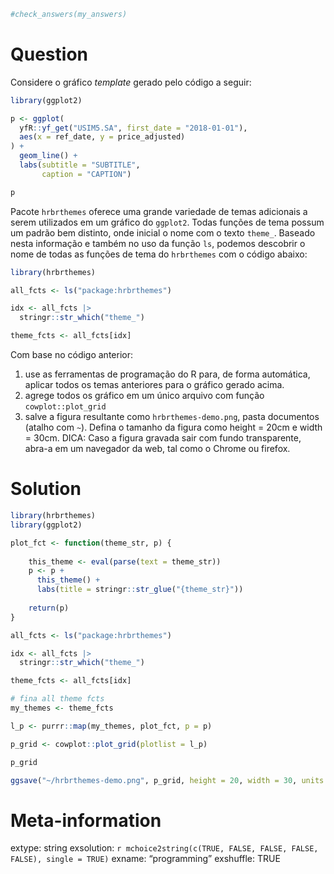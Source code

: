 ```r

#check_answers(my_answers)
```

Question
========

Considere o gráfico _template_ gerado pelo código a seguir:

```r
library(ggplot2)

p <- ggplot(
  yfR::yf_get("USIM5.SA", first_date = "2018-01-01"),
  aes(x = ref_date, y = price_adjusted)
) + 
  geom_line() +
  labs(subtitle = "SUBTITLE",
       caption = "CAPTION")

p
```

Pacote `hrbrthemes` oferece uma grande variedade de temas adicionais a serem utilizados em um gráfico do `ggplot2`. Todas funções de tema possum um padrão bem distinto, onde inicial o nome com o texto `theme_`. Baseado nesta informação e também no uso da função `ls`, podemos descobrir o nome de todas as funções de tema do `hrbrthemes` com o código abaixo:

```r
library(hrbrthemes)

all_fcts <- ls("package:hrbrthemes")

idx <- all_fcts |> 
  stringr::str_which("theme_")

theme_fcts <- all_fcts[idx]
```

Com base no código anterior:

1. use as ferramentas de programação do R para, de forma automática, aplicar todos os temas anteriores para o gráfico gerado acima.
1. agrege todos os gráfico em um único arquivo com função `cowplot::plot_grid` 
1. salve a figura resultante como `hrbrthemes-demo.png`, pasta documentos (atalho com `~`). Defina o tamanho da figura como height = 20cm e width = 30cm. DICA: Caso a figura gravada sair com fundo transparente, abra-a em um navegador da web, tal como o Chrome ou firefox.



Solution
================

```r
library(hrbrthemes)
library(ggplot2)

plot_fct <- function(theme_str, p) {
  
    this_theme <- eval(parse(text = theme_str))
    p <- p + 
      this_theme() +
      labs(title = stringr::str_glue("{theme_str}"))
    
    return(p)
}

all_fcts <- ls("package:hrbrthemes")

idx <- all_fcts |> 
  stringr::str_which("theme_")

theme_fcts <- all_fcts[idx]

# fina all theme fcts
my_themes <- theme_fcts

l_p <- purrr::map(my_themes, plot_fct, p = p)

p_grid <- cowplot::plot_grid(plotlist = l_p)

p_grid

ggsave("~/hrbrthemes-demo.png", p_grid, height = 20, width = 30, units = "cm")
```



Meta-information
================
extype: string
exsolution: `r mchoice2string(c(TRUE, FALSE, FALSE, FALSE, FALSE), single = TRUE)`
exname: "programming"
exshuffle: TRUE

